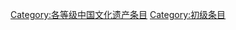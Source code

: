 {{Wikipedia category}}
{{emptycat}}
{{catmore1|[[Wikipedia:中国文化遗产专题|Wikipedia:中国文化遗产专题]]}}
{{Articles by Importance| topic=中国文化遗产 | importance= }}
{{Articles by Quality|topic=中国文化遗产 |quality=初}}
{{CategoryTOC}}

[[Category:各等级中国文化遗产条目|Category:各等级中国文化遗产条目]]
[[Category:初级条目|Category:初级条目]]